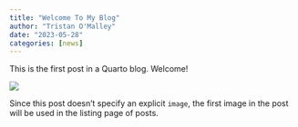 ```yaml
---
title: "Welcome To My Blog"
author: "Tristan O'Malley"
date: "2023-05-28"
categories: [news]
---
```


This is the first post in a Quarto blog. Welcome!

![](thumbnail.jpg)

Since this post doesn't specify an explicit `image`, the first image in the post will be used in the listing page of posts.
